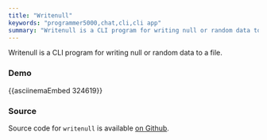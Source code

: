 ```yaml
---
title: "Writenull"
keywords: "programmer5000,chat,cli,cli app"
summary: "Writenull is a CLI program for writing null or random data to a file."
---
```


Writenull is a CLI program for writing null or random data to a file.
    
### Demo
{{asciinemaEmbed 324619}}

### Source
Source code for `writenull` is available [on Github](https://github.com/realprogrammer5000/writenull).
